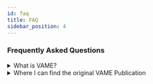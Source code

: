 ```yaml
---
id: faq
title: FAQ
sidebar_position: 4
---
```


### Frequently Asked Questions
<details>
  <summary>What is VAME?</summary>
  <p>
    VAME is a framework to cluster behavioral signals obtained from pose-estimation tools. 
    It is a [PyTorch](https://pytorch.org/)-based deep learning framework which leverages the power 
    of recurrent neural networks (RNN) to model sequential data. 
    In order to learn the underlying complex data distribution, we use the RNN in a variational autoencoder 
    setting to extract the latent state of the animal in every step of the input time series.
  </p>
</details>

<details>
  <summary>Where I can find the original VAME Publication</summary>
  <p>
    The original VAME publication can be found at the following link:
    <a href="https://www.biorxiv.org/content/10.1101/2020.05.14.095430v2">VAME</a>
  </p>
</details>
